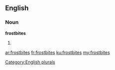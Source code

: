 ==English==

===Noun===
'''frostbites'''

# {{plural of|[[frostbite]]}}

[[Category:English plurals]]

[[ar:frostbites]]
[[fr:frostbites]]
[[ku:frostbites]]
[[my:frostbites]]